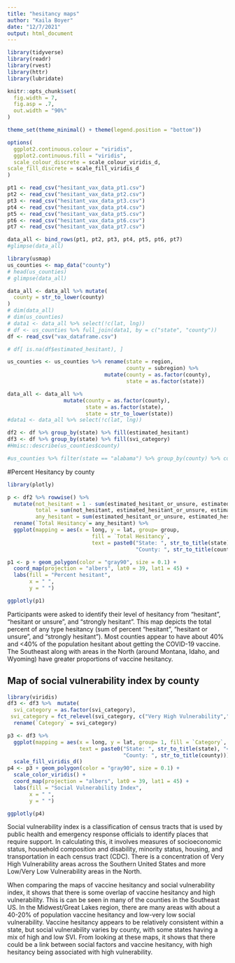```yaml
---
title: "hesitancy maps"
author: "Kaila Boyer"
date: "12/7/2021"
output: html_document
---
```


```r
library(tidyverse)
library(readr)
library(rvest)
library(httr)
library(lubridate)

knitr::opts_chunk$set(
  fig.width = 7,
  fig.asp = .7,
  out.width = "90%"
)

theme_set(theme_minimal() + theme(legend.position = "bottom"))

options(
  ggplot2.continuous.colour = "viridis",
  ggplot2.continuous.fill = "viridis",
  scale_colour_discrete = scale_colour_viridis_d,
scale_fill_discrete = scale_fill_viridis_d
)
```

```r
pt1 <- read_csv("hesitant_vax_data_pt1.csv")
pt2 <- read_csv("hesitant_vax_data_pt2.csv")
pt3 <- read_csv("hesitant_vax_data_pt3.csv")
pt4 <- read_csv("hesitant_vax_data_pt4.csv")
pt5 <- read_csv("hesitant_vax_data_pt5.csv")
pt6 <- read_csv("hesitant_vax_data_pt6.csv")
pt7 <- read_csv("hesitant_vax_data_pt7.csv")

data_all <- bind_rows(pt1, pt2, pt3, pt4, pt5, pt6, pt7)
#glimpse(data_all)
```

```r
library(usmap)
us_counties <- map_data("county")
# head(us_counties)
# glimpse(data_all)

data_all <- data_all %>% mutate(
  county = str_to_lower(county)
)
# dim(data_all)
# dim(us_counties)
# data1 <- data_all %>% select(!c(lat, lng))
# df <- us_counties %>% full_join(data1, by = c("state", "county"))
df <- read_csv("vax_dataframe.csv")

# df[ is.na(df$estimated_hesitant), ]

us_counties <- us_counties %>% rename(state = region, 
                                      county = subregion) %>% 
                               mutate(county = as.factor(county), 
                                      state = as.factor(state))

data_all <- data_all %>% 
                  mutate(county = as.factor(county), 
                         state = as.factor(state), 
                         state = str_to_lower(state))
#data1 <- data_all %>% select(!c(lat, lng))

df2 <- df %>% group_by(state) %>% fill(estimated_hesitant) 
df3 <- df %>% group_by(state) %>% fill(svi_category)
#Hmisc::describe(us_counties$county)

#us_counties %>% filter(state == "alabama") %>% group_by(county) %>% count() %>% View
```

#Percent Hesitancy by county 
```r
library(plotly)

p <- df2 %>% rowwise() %>% 
  mutate(not_hesitant = 1 - sum(estimated_hesitant_or_unsure, estimated_hesitant, estimated_strongly_hesitant)*100, 
         total = sum(not_hesitant, estimated_hesitant_or_unsure, estimated_hesitant, estimated_strongly_hesitant), 
         any_hesitant = sum(estimated_hesitant_or_unsure, estimated_hesitant, estimated_strongly_hesitant)*100) %>% 
  rename(`Total Hesitancy`= any_hesitant) %>% 
  ggplot(mapping = aes(x = long, y = lat, group= group, 
                           fill = `Total Hesitancy`, 
                           text = paste0("State: ", str_to_title(state), "<br>", 
                                         "County: ", str_to_title(county)))) 

p1 <- p + geom_polygon(color = "gray90", size = 0.1) +
  coord_map(projection = "albers", lat0 = 39, lat1 = 45) + 
  labs(fill = "Percent hesitant", 
       x = " ", 
       y = " ")
```
```r
ggplotly(p1)
```
Participants were asked to identify their level of hesitancy from "hesitant", "hesitant or unsure", and "strongly hesitant". This map depicts the total percent of any type hesitancy (sum of percent "hesitant", "hesitant or unsure", and "strongly hesitant"). Most counties appear to have about 40% and <40% of the population hesitant about getting the COVID-19 vaccine. The Southeast along with areas in the North (around Montana, Idaho, and Wyoming) have greater proportions of vaccine hesitancy. 


## Map of social vulnerability index by county 
```r
library(viridis)
df3 <- df3 %>%  mutate(
  svi_category = as.factor(svi_category),
 svi_category = fct_relevel(svi_category, c("Very High Vulnerability","High Vulnerability", "Moderate Vulnerability", "Low Vulnerability", "Very Low Vulnerability")) ) %>% 
  rename(`Category` = svi_category)

p3 <- df3 %>% 
  ggplot(mapping = aes(x = long, y = lat, group= 1, fill = `Category`, 
                       text = paste0("State: ", str_to_title(state), "<br>", 
                                     "County: ", str_to_title(county)))) +
  scale_fill_viridis_d()
p4 <- p3 + geom_polygon(color = "gray90", size = 0.1) +
  scale_color_viridis() +
  coord_map(projection = "albers", lat0 = 39, lat1 = 45) + 
  labs(fill = "Social Vulnerability Index", 
       x = " ", 
       y = " ") 
```
```r
ggplotly(p4)
```

Social vulnerability index is a classification of census tracts that is used by public health and emergency response officials to identify places that require support. In calculating this, it involves measures of socioeconomic status, household composition and disability, minority status, housing, and transportation in each census tract (CDC). 
There is a concentration of Very High Vulnerability areas across the Southern United States and more Low/Very Low Vulnerability areas in the North. 

When comparing the maps of vaccine hesitancy and social vulnerability index, it shows that there is some overlap of vaccine hesitancy and high vulnerability. This is can be seen in many of the counties in the Southeast US. In the Midwest/Great Lakes region, there are many areas with about a 40-20% of population vaccine hesitancy and low-very low social vulnerability. Vaccine hesitancy appears to be relatively consistent within a state, but social vulnerability varies by county, with some states having a mix of high and low SVI. From looking at these maps, it shows that there could be a link between social factors and vaccine hesitancy, with high hesitancy being associated with high vulnerability. 


 